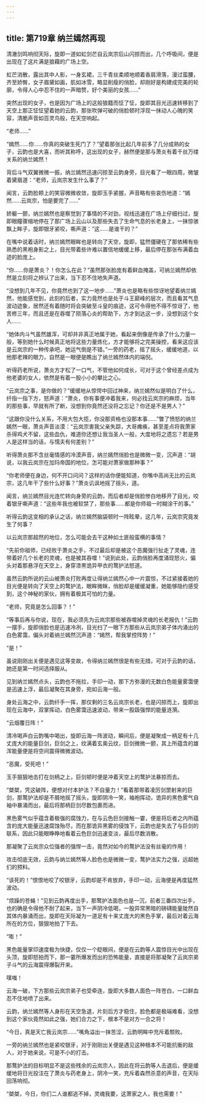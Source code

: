 ```yaml
---
---
---
```

title: 第719章 纳兰嫣然再现
---



清澈剑鸣响彻天际，旋即一道如虹剑芒自云岚宗后山闪掠而出，几个呼吸间，便是出现在了这片满是狼藉的广场上空。

虹芒消散，露出其中人影，一身玄裙，三千青丝柔顺地顺着香肩滑落，漫过蛮腰，齐至娇臀，女子眉黛如画，肌如冰雪，略显削瘦的俏脸，却刚好是构建成完美的轮廓，令得人心中忍不住的一声暗赞，好个美丽的女孩……”

突然出现的女子，也是因为广场上的这般狼籍而怔了怔，旋即其目光迅速转移到了天空上那正怔怔望着她的云韵，那张吹弹可破的俏脸顿时浮现一抹动人心魄的笑容，清脆声音如百灵鸟般，在天空响起。

“老师……”

“嫣然……你……你真的突破生死门了？”望着那张比起几年前多了几分成熟的女子，云韵也是大喜，而听其称呼，这出现的女子，赫然便是那与萧炎有着千丝万缕关系的纳兰嫣然！

背后斗气双翼微微一振，纳兰嫣然迅速闪掠至云韵身旁，目光看了一眼四周，微皱着黛眉道：“老师，云岚宗发生什么事了？”

闻言，云韵脸颊上的笑容微微收敛，旋即玉手紧握，声音略有些哀伤地道：“嫣然……云岚宗，怕是要完了……”

娇躯一颤，纳兰嫣然也是察觉到了事情的不对劲，视线迅速在广场上仔细扫过，旋即眼瞳骤缩地停在了那广场上云山以及那些失去了生命气息的长老身上，一抹惊骇飘上眸子，旋即银牙紧咬，嘶声道：“这……是谁干的？”

在嘴中说着话时，纳兰嫣然眼眸也是转向了天空，旋即，猛然僵硬在了那依稀有些熟悉的黑袍身影之上，目光带着些许难以置信地缓缓上移，最后停在那张布满着血迹的脸庞上。

“你……你是萧炎？！你怎么在此？”虽然那张脸庞有着鲜血掩盖，可纳兰嫣然却依然是立刻将之辨认了出来，当下忍不住地失声道。

“没想到几年不见，你竟然也到了这一地步……”萧炎也是略有些惊讶地望着纳兰嫣然，他能感觉到，此刻的后者，实力竟然也是处于斗王巅峰的层次，而且看其气息波动迹象，居然还有着随时将会突破至斗皇的痕迹，这可令得他不得不惊讶了，他苦修三年，而且还是在吞噬了陨落心炎的帮助下，方才到达这一步，没想到这个女人……

“她体内斗气虽然雄浑，可却并非真正地属于她，看起来倒像是传承了什么力量一般，等到她什么时候真正地将这些力量炼化，方才能够将之完美操控，看来这应该是云岚宗的一种传承吧，她运气倒是不错。”一旁的药老，摇了摇头，缓缓地道，以他那老辣的眼力，自然是一眼便是瞧出了纳兰嫣然体内的端倪。

听得药老所说，萧炎方才松了一口气，不管他如何成长，可对于这个曾经差点成为他老婆的女人，依然是有着一股小小的攀比之心。

“云岚宗之事，是你做的？”缓缓地从惊愕中回过神来，纳兰嫣然似是明白了什么，纤指一指下方，怒声道：“萧炎，你有事便冲着我来，何必找云岚宗的麻烦，当年的那些事，早就有所了断，没想到你竟然还没将之忘记？你还是不是男人？”

“这跟你没什么关系，不用大包大揽，你没那资格也没那本事……”瞥了愤怒的纳兰嫣然一眼，萧炎声音淡漠：“云岚宗害我父亲失踪，大哥瘫痪，甚至差点将我萧家杀得鸡犬不留，这些血仇，难道你还想让我当圣人一般，大度地将之遗忘？若是男人是这样当的话，与懦夫有何差别？”

听得萧炎那不含丝毫情感的冷漠声音，纳兰嫣然俏脸也是微微一变，沉声道：“胡说，以我云岚宗在加玛帝国的地位，怎可能对萧家做那种事？”

“你老师便在身边，何不开口问问？这样的话你便能知道，你嘴中高尚无比的云岚宗，这几年干了些什么好事？”萧炎讥讽地摇了摇头，道。

闻言，纳兰嫣然目光连忙转向身旁的云韵，而后者却是俏脸惨白地移开了目光，咬着银牙嘶声道：“这些年我也被软禁了，那些事……都是你师祖一时糊涂干的事。”

听得云韵这变相的承认之话，纳兰嫣然脑袋顿时一阵眩晕，这几年，云岚宗究竟发生了何事？

以云岚宗那超然的地位，怎么可能会去干这种如土匪般蛮横的事情？

“先前你祖师，已经败于萧炎之手，不过最后却是被这个恶魔强行扯走了灵魂，连带着好几个长老的灵魂，也是被其吞噬！”说到此处，云韵俏脸再度涌现怒火，偏头对着那悬浮在天空上，身穿漆黑诡异甲衣的鹜护法怒道。

虽然云韵所说的云山被萧炎打败再度让得纳兰嫣然心中一片震惊，不过紧接着她的目光便是转向了天空上的鹜护法，眼眸微眯，俏脸却是缓缓凝重，她能够隐约感受到，这个神秘的家伙，拥有着极其可怕的力量。

“老师，究竟是怎么回事？！”

“等事后再与你说，现在，我必须先为云岚宗那些被吞噬掉灵魂的长老报仇！”云韵一摆手，旋即俏脸也是迅速冷冽，目光扫了一眼下方那些从云岚宗弟子体内涌出的白色雾霭，偏头对着纳兰嫣然沉声道：“嫣然，帮我掌控阵势！”

“是！”

虽说刚刚出关便是遇见这等变故，令得纳兰嫣然很是有些无措，可对于云韵的话，她还是第一时间选择服从。

见到纳兰嫣然点头，云韵也不拖拉，手印一动，那下方弥漫的无数白色能量雾霭便是迅速上浮，最后凝聚在其身旁，宛如云海一般。

身处云海之中，云韵纤手一挥，那仅剩的三名云岚宗长老，也是闪掠而上，旋即出现在云海中，双掌挥动，白色雾霭迅速波动，带来一股趿强悍的能量涟漪。

“云烟覆日阵！”

清冷喝声白云韵嘴中喝出，旋即云海一阵波动，瞬间后，便是凝聚成一柄足有十几丈庞大的能量巨剑，巨剑之上，纹满着玄奥云纹，巨剑微微一颤，其上所蕴含的雄浑能量便是将空间震得微微波动。

“恶魔，受死吧！”

玉手狠狠地击打在剑柄之上，巨剑顿时便是冲着天空上的鹜护法暴掠而去。

“桀桀，凭这破阵，便想对付本护法？不自量力！”看着那带着凌厉剑罡射来的巨剑，那鹜护法却是不屑地摇了摇头，旋即阴冷一笑，袖袍挥动，诡异的黑色雾气自袖中暴涌而出，最后将那柄巨剑尽数包裹而进。

黑色雾气似乎蕴含着极强的腐蚀力，在与云色巨剑接触一霎，便是将后者之内所蕴含的庞大能量迅速腐蚀殆尽，而在那诡异黑雾的侵蚀下，云韵也是失去了与巨剑的联系，因此只能眼睁睁地看着云色巨剑迅速变淡，最后尽数消散。

那凝聚了云岚宗众位强者的强悍一击，竟然对如今的鹜护法没有丝毫的作用！

攻击彻底无效，云韵与纳兰嫣然等人脸色也是微微一变，鹜护法实力之强，远超她们的预料。

“该死的！”恨恨地咬了咬银牙，云韵却是不肯放弃，手印一动，云海便是再度猛然波动。

“烦躁的苍蝇！”见到云韵再度出手，那鹜护法面色也是一沉，前者三番四次出手，也的确是令得他不耐了起来，当下一声阴冷低喝，一股异常黑暗的磅礴能量陡然自其体内暴涌而出，旋即在天际凝为一道足有十来丈庞大的黑色手掌，最后对着云海所在的方位，狠狠地拍了下去。

“嘭！”

黑色能量掌印速度极为快捷，仅仅一个眨眼间，便是在云韵等人震惊目光中出现在头顶，旋即怒拍而下，那一霎所爆发而出的恐怖能量，直接是将那凝聚了云岚宗弟子斗气的云海震得爆裂开来。

噗嗤！

云海一破，下方那些云岚宗弟子也受牵连，旋即大多数人面色一阵苍白，一口鲜血忍不住地喷了出来。

云韵，纳兰嫣然等人身形在天空急退，片刻后方才稳住，脸色都是极端难看，没想到这个家伙竟然如此之强，她们合力之下，根本不是对方一合之将！

“今日，真是天亡我云岚宗……”嘴角溢出一抹苦涩，云韵明眸中充斥着颓败。

一旁的纳兰嫣然也是紧咬银牙，对于刚刚出关便是遇见这种根本不可能抗衡的敌人，对于她来说，可是不小的打击。

那鹜护法的目标明显不是这些残余的云岚宗人，因此在将云韵等人击退后，便是缓缓地将日光投注在了萧炎与药老身上，阴冷一笑，充斥着森然杀意的声音，在天际回荡响彻。

“桀桀，今日，你们二人谁都逃不掉，灵魂我要，这萧家之人，我也需要！”